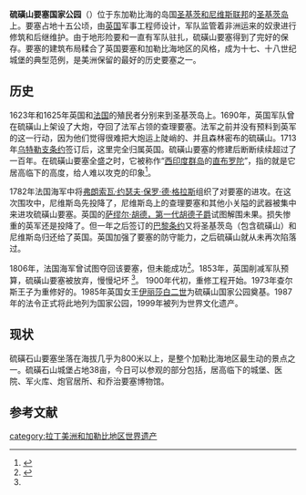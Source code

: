 {{世界遗产概要表
| zh_name = 硫磺山要塞国家公园
| site_img = File:BrimstoneHill01.jpg
| site_img_capt = 硫磺山要塞
| site_img_width = 200px
| en_name = Brimstone Hill Fortress National Park
| fr_name = Parc national de la forteresse de Brimstone Hill
| country = {{KNA}}
| Region = 拉丁美洲和加勒比地区
| criterion_c = (iii),(iv)
| ID          = 910
| rg_year = 1999
| Session     = 
| Link        = http://whc.unesco.org/en/list/910
}}
'''硫磺山要塞国家公园'''（{{lang-en|'''Brimstone Hill Fortress National Park'''}}）位于东加勒比海的岛国[[聖克里斯多福及尼維斯|圣基茨和尼维斯联邦]]的[[圣基茨岛|圣基茨岛]]上。要塞占地十五公顷，由[[英国|英国]]军事工程师设计，军队监管着非洲运来的奴隶进行修筑和后继维护。由于地形险要和一直有军队驻扎，硫磺山要塞得到了完好的保存。要塞的建筑布局糅合了英国要塞和加勒比海地区的风格，成为十七、十八世纪城堡的典型范例，是美洲保留的最好的历史要塞之一。

==历史==
1623年和1625年英国和[[法国|法国]]的殖民者分别来到圣基茨岛上。1690年，英国军队曾在硫磺山上架设了大炮，夺回了法军占领的查理要塞。法军之前并没有预料到英军的这一行动，因为他们觉得很难把大炮运上陡峭的、并且森林密布的硫磺山。1713年[[乌特勒支条约|乌特勒支条约]]签订后，这里完全归属英国。硫磺山要塞的修建后断断续续超过了一百年。在硫磺山要塞全盛之时，它被称作“[[西印度群岛|西印度群岛]]的[[直布罗陀|直布罗陀]]”，指的就是它居高临下的高度，给人难以攻克的印象<ref>{{cite web|title=Brimstone Hill Fortress National Park|url=http://whc.unesco.org/en/list/910/|accessdate=2013-10-18|archive-date=2013-10-19|archive-url=https://web.archive.org/web/20131019123553/http://whc.unesco.org/en/list/910/|dead-url=no}}</ref>。

1782年法国海军中将[[弗朗索瓦·约瑟夫·保罗·德·格拉斯|弗朗索瓦·约瑟夫·保罗·德·格拉斯]]组织了对要塞的进攻。在这次围攻中，尼维斯岛先投降了，尼维斯岛上的查理要塞和其他小关隘的武器被集中来进攻硫磺山要塞。英国的[[萨缪尔·胡德，第一代胡德子爵|萨缪尔·胡德，第一代胡德子爵]]试图解围未果。损失惨重的英军还是投降了。但一年之后签订的[[巴黎條約_(1783年)|巴黎条约]]又将圣基茨岛（包含硫磺山）和尼维斯岛归还给了英国。英国加强了要塞的防守能力，之后硫磺山就从未再次陷落过。

1806年，法国海军曾试图夺回该要塞，但未能成功<ref name="carib">{{cite web|url=http://caribbean.org.uk/brimstone-hill-fortress/|title=Brimstone Hill Fortress|accessdate=2013-10-19|archive-url=https://web.archive.org/web/20131024124535/http://caribbean.org.uk/brimstone-hill-fortress/|archive-date=2013-10-24|dead-url=yes}}</ref>。1853年，英国削减军队预算，硫磺山要塞被放弃，慢慢圮坏 <ref name="carib"/>。 1900年代初，重修工程开始。1973年查尔斯王子为重修好的。1985年英国女王[[伊丽莎白二世|伊丽莎白二世]]为硫磺山国家公园奠基。1987年的法令正式将此地列为国家公园，1999年被列为世界文化遗产。

==现状==
硫磺石山要塞坐落在海拔几乎为800米以上，是整个加勒比海地区最生动的景点之一。硫磺石山城堡占地38亩，今日可以参观的部分包括，居高临下的城堡、医院、军火库、炮官居所、和乔治要塞博物馆。

==参考文献==
<references/>

{{commons|Brimstone Hill}}
[[category:拉丁美洲和加勒比地区世界遗产|category:拉丁美洲和加勒比地区世界遗产]]